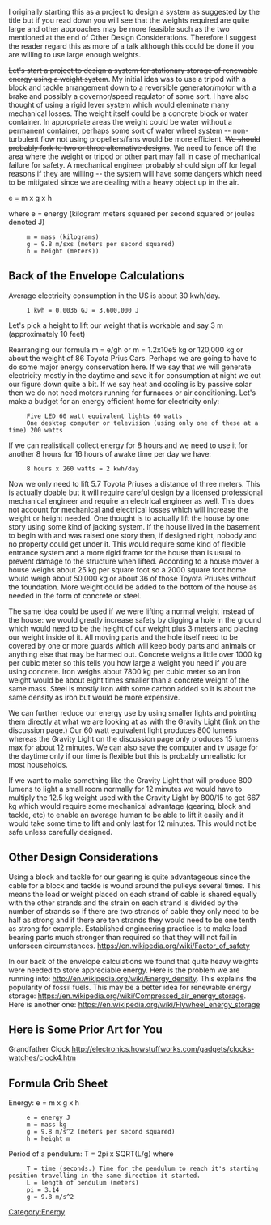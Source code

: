 
I originally starting this as a project to design a system as suggested by the title but if you read down you will see that the weights required are quite large and other approaches may be more feasible such as the two mentioned at the end of Other Design Considerations.  Therefore I suggest the reader regard this as more of a talk although this could be done if you are willing to use large enough weights.

<s>Let's start a project to design a system for stationary storage of renewable energy using a weight system</s>.  My initial idea was to use a tripod with a block and tackle arrangement down to a reversible generator/motor with a brake and possibly a governor/speed regulator of some sort.  I have also thought of using a rigid lever system which would eleminate many mechanical losses.    The weight itself could be a concrete block or water container.  In appropriate areas the weight could be water without a permanent container, perhaps some sort of water wheel system -- non-turbulent flow not using propellers/fans would be more efficient.  <s>We should probably fork to two or three alternative designs</s>.  We need to fence off the area where the weight or tripod or other part may fall in case of mechanical failure for safety.  A mechanical engineer probably should sign off for legal reasons if they are willing -- the system will have some dangers which need to be mitigated since we are dealing with a heavy object up in the air.


e = m x g x h

where e = energy (kilogram meters squared per second squared or joules denoted J) 
      m = mass (kilograms)
      g = 9.8 m/sxs (meters per second squared)
      h = height (meters))

== Back of the Envelope Calculations ==

Average electricity consumption in the US is about 30 kwh/day.

      1 kwh = 0.0036 GJ = 3,600,000 J

Let's pick a height to lift our weight that is workable and say 3 m (approximately 10 feet)

Rearranging our formula m = e/gh or m = 1.2x10e5 kg or 120,000 kg or about the weight of 86 Toyota Prius Cars.  Perhaps we are going to have to do some major energy conservation here.  If we say that we will generate electricity mostly in the daytime and save it for consumption at night we cut our figure down quite a bit.  If we say heat and cooling is by passive solar then we do not need motors running for furnaces or air conditioning.  Let's make a budget for an energy efficient home for electricity only:

      Five LED 60 watt equivalent lights 60 watts
      One desktop computer or television (using only one of these at a time) 200 watts

If we can realisticall collect energy for 8 hours and we need to use it for another 8 hours for 16 hours of awake time per day we have:

      8 hours x 260 watts = 2 kwh/day

Now we only need to lift 5.7 Toyota Priuses a distance of three meters.  This is actually doable but it will require careful design by a licensed professional mechanical engineer and require an electrical engineer as well.  This does not account for mechanical and electrical losses which will increase the weight or height needed.  One thought is to actually lift the house by one story using some kind of jacking system.  If the house lived in the basement to begin with and was raised one story then, if designed right, nobody and no property could get under it.  This would require some kind of flexible entrance system and a more rigid frame for the house than is usual to prevent damage to the structure when lifted.  According to a house mover a house weighs about 25 kg per square foot so a 2000 square foot home would weigh about 50,000 kg or about 36 of those Toyota Priuses without the foundation.  More weight could be added to the bottom of the house as needed in the form of concrete or steel.  

The same idea could be used if we were lifting a normal weight instead of the house:  we would greatly increase safety by digging a hole in the ground which would need to be the height of our weight plus 3 meters and placing our weight inside of it.  All moving parts and the hole itself need to be covered by one or more guards which will keep body parts and animals or anything else that may be harmed out.  Concrete weighs a little over 1000 kg per cubic meter so this tells you how large a weight you need if you are using concrete.  Iron weighs about 7800 kg per cubic meter so an iron weight would be about eight times smaller than a concrete weight of the same mass.  Steel is mostly iron with some carbon added so it is about the same density as iron but would be more expensive.

We can further reduce our energy use by using smaller lights and pointing them directly at what we are looking at as with the Gravity Light (link on the discussion page.)  Our 60 watt equivalent light produces 800 lumens whereas the Gravity Light on the discussion page only produces 15 lumens max for about 12 minutes.  We can also save the computer and tv usage for the daytime only if our time is flexible but this is probably unrealistic for most households.

If we want to make something like the Gravity Light that will produce 800 lumens to light a small room normally for 12 minutes we would have to multiply the 12.5 kg weight used with the Gravity Light by 800/15 to get 667 kg which would require some mechanical advantage (gearing, block and tackle, etc) to enable an average human to be able to lift it easily and it would take some time to lift and only last for 12 minutes.  This would not be safe unless carefully designed.

== Other Design Considerations ==

Using a block and tackle for our gearing is quite advantageous since the cable for a block and tackle is wound around the pulleys several times.  This means the load or weight placed on each strand of cable is shared equally with the other strands and the strain on each strand is divided by the number of strands so if there are two strands of cable they only need to be half as strong and if there are ten strands they would need to be one tenth as strong for example.  Established engineering practice is to make load bearing parts much stronger than required so that they will not fail in unforseen circumstances.  https://en.wikipedia.org/wiki/Factor_of_safety

In our back of the envelope calculations we found that quite heavy weights were needed to store appreciable energy.  Here is the problem we are running into:  http://en.wikipedia.org/wiki/Energy_density.  This explains the popularity of fossil fuels.  This may be a better idea for renewable energy storage:  https://en.wikipedia.org/wiki/Compressed_air_energy_storage.  Here is another one:  https://en.wikipedia.org/wiki/Flywheel_energy_storage

== Here is Some Prior Art for You ==

Grandfather Clock  http://electronics.howstuffworks.com/gadgets/clocks-watches/clock4.htm

== Formula Crib Sheet ==

Energy: e = m x g x h
      
      e = energy J
      m = mass kg
      g = 9.8 m/s^2 (meters per second squared)
      h = height m

Period of a pendulum: T = 2pi x SQRT(L/g) where 
      T = time (seconds.) Time for the pendulum to reach it's starting position travelling in the same direction it started.
      L = length of pendulum (meters)
      pi = 3.14
      g = 9.8 m/s^2

[[Category:Energy]]